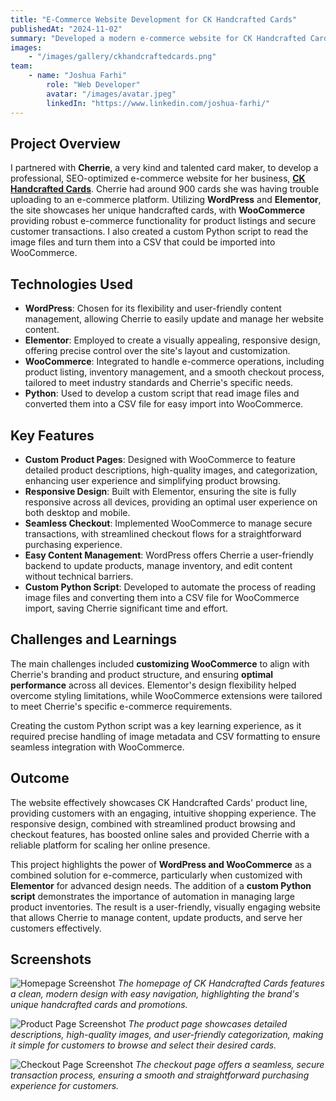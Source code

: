 ```yaml
---
title: "E-Commerce Website Development for CK Handcrafted Cards"
publishedAt: "2024-11-02"
summary: "Developed a modern e-commerce website for CK Handcrafted Cards using WordPress, Elementor, and WooCommerce, focusing on streamlined product listing, online sales, and compliance with industry standards."
images:
    - "/images/gallery/ckhandcraftedcards.png"
team:
    - name: "Joshua Farhi"
        role: "Web Developer"
        avatar: "/images/avatar.jpeg"
        linkedIn: "https://www.linkedin.com/joshua-farhi/"
---
```


## Project Overview

I partnered with **Cherrie**, a very kind and talented card maker, to develop a professional, SEO-optimized e-commerce website for her business, **[CK Handcrafted Cards](https://ckhandcraftedcards.com)**. Cherrie had around 900 cards she was having trouble uploading to an e-commerce platform. Utilizing **WordPress** and **Elementor**, the site showcases her unique handcrafted cards, with **WooCommerce** providing robust e-commerce functionality for product listings and secure customer transactions. I also created a custom Python script to read the image files and turn them into a CSV that could be imported into WooCommerce.

## Technologies Used

- **WordPress**: Chosen for its flexibility and user-friendly content management, allowing Cherrie to easily update and manage her website content.
- **Elementor**: Employed to create a visually appealing, responsive design, offering precise control over the site's layout and customization.
- **WooCommerce**: Integrated to handle e-commerce operations, including product listing, inventory management, and a smooth checkout process, tailored to meet industry standards and Cherrie's specific needs.
- **Python**: Used to develop a custom script that read image files and converted them into a CSV file for easy import into WooCommerce.

## Key Features

- **Custom Product Pages**: Designed with WooCommerce to feature detailed product descriptions, high-quality images, and categorization, enhancing user experience and simplifying product browsing.
- **Responsive Design**: Built with Elementor, ensuring the site is fully responsive across all devices, providing an optimal user experience on both desktop and mobile.
- **Seamless Checkout**: Implemented WooCommerce to manage secure transactions, with streamlined checkout flows for a straightforward purchasing experience.
- **Easy Content Management**: WordPress offers Cherrie a user-friendly backend to update products, manage inventory, and edit content without technical barriers.
- **Custom Python Script**: Developed to automate the process of reading image files and converting them into a CSV file for WooCommerce import, saving Cherrie significant time and effort.

## Challenges and Learnings

The main challenges included **customizing WooCommerce** to align with Cherrie's branding and product structure, and ensuring **optimal performance** across all devices. Elementor's design flexibility helped overcome styling limitations, while WooCommerce extensions were tailored to meet Cherrie's specific e-commerce requirements.

Creating the custom Python script was a key learning experience, as it required precise handling of image metadata and CSV formatting to ensure seamless integration with WooCommerce.

## Outcome

The website effectively showcases CK Handcrafted Cards' product line, providing customers with an engaging, intuitive shopping experience. The responsive design, combined with streamlined product browsing and checkout features, has boosted online sales and provided Cherrie with a reliable platform for scaling her online presence.

This project highlights the power of **WordPress and WooCommerce** as a combined solution for e-commerce, particularly when customized with **Elementor** for advanced design needs. The addition of a **custom Python script** demonstrates the importance of automation in managing large product inventories. The result is a user-friendly, visually engaging website that allows Cherrie to manage content, update products, and serve her customers effectively.

## Screenshots

![Homepage Screenshot](/images/gallery/ckhandcraftedcards.png)
*The homepage of CK Handcrafted Cards features a clean, modern design with easy navigation, highlighting the brand's unique handcrafted cards and promotions.*

![Product Page Screenshot](/images/projects/project-01/ckhandcraftedcards-shop.png)
*The product page showcases detailed descriptions, high-quality images, and user-friendly categorization, making it simple for customers to browse and select their desired cards.*

![Checkout Page Screenshot](/images/projects/project-01/ckhandcraftedcards-cart.png)
*The checkout page offers a seamless, secure transaction process, ensuring a smooth and straightforward purchasing experience for customers.*
